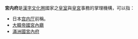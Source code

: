 '''宮内府'''是[[漢字文化圈|漢字文化圈]]國家之[[皇室|皇室]]與[[皇宮|皇宮]]事務的掌理機構，可以指：

* 日本[[宫内厅|宫内厅]]前稱。
* [[宮内府_(大韓帝国)|大韓帝國宮內廳]]
* [[滿洲國宮內府|滿洲國宮內府]]

{{disambig|Cat=組織機構消歧義|G宮}}